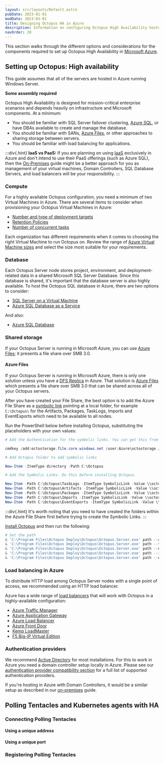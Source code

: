```yaml
---
layout: src/layouts/Default.astro
pubDate: 2023-01-01
modDate: 2023-01-01
title: Designing Octopus HA in Azure
description: Information on configuring Octopus High Availability hosted in Microsoft Azure.
navOrder: 20
---
```


This section walks through the different options and considerations for the components required to set up Octopus High Availability in [Microsoft Azure](https://azure.microsoft.com/en-us/).

## Setting up Octopus: High availability

This guide assumes that all of the servers are hosted in Azure running Windows Server.

**Some assembly required**

Octopus High Availability is designed for mission-critical enterprise scenarios and depends heavily on infrastructure and Microsoft components. At a minimum:

- You should be familiar with SQL Server failover clustering, [Azure SQL](https://azure.microsoft.com/products/azure-sql/), or have DBAs available to create and manage the database.
- You should be familiar with SANs, [Azure Files](https://azure.microsoft.com/services/storage/files/), or other approaches to sharing storage between servers.
- You should be familiar with load balancing for applications.

:::div{.hint}
**IaaS vs PaaS:**
If you are planning on using [IaaS](https://en.wikipedia.org/wiki/Infrastructure_as_a_service) exclusively in Azure and don't intend to use their PaaS offerings (such as Azure SQL), then the [On-Premises](/docs/administration/high-availability/design/octopus-for-high-availability-on-premises) guide might be a better approach for you as management of your virtual machines, Domain Controllers, SQL Database Servers, and load balancers will be your responsibility.
:::

### Compute

For a highly available Octopus configuration, you need a minimum of two Virtual Machines in Azure. There are several items to consider when provisioning your Octopus Virtual Machines in Azure:

- [Number and type of deployment targets](/docs/infrastructure/deployment-targets)
- [Retention Policies](/docs/administration/retention-policies)
- [Number of concurrent tasks](/docs/support/increase-the-octopus-server-task-cap)

Each organization has different requirements when it comes to choosing the right Virtual Machine to run Octopus on. Review the range of [Azure Virtual Machine sizes](https://docs.microsoft.com/en-us/azure/virtual-machines/sizes-general) and select the size most suitable for your requirements.  

<HighAvailabilityComputeRecommendations />

<OctopusInstanceMixedOSWarning />

### Database

Each Octopus Server node stores project, environment, and deployment-related data in a shared Microsoft SQL Server Database. Since this database is shared, it's important that the database server is also highly available. To host the Octopus SQL database in Azure, there are two options to consider:

- [SQL Server on a Virtual Machine](https://docs.microsoft.com/azure/virtual-machines/windows/sql/virtual-machines-windows-sql-server-iaas-overview/)
- [Azure SQL Database as a Service](https://docs.microsoft.com/azure/sql-database/sql-database-technical-overview/)

<HighAvailabilityDatabaseRecommendations />

And also:

- [Azure SQL Database](https://azure.microsoft.com/services/sql-database/)

<HighAvailabilityDatabaseLogShippingMirroringNote />

### Shared storage

<HighAvailabilitySharedStorageOverview />

If your Octopus Server is running in Microsoft Azure, you can use [Azure Files](https://docs.microsoft.com/azure/storage/files/storage-files-introduction); it presents a file share over SMB 3.0.

#### Azure Files

If your Octopus Server is running in Microsoft Azure, there is only one solution unless you have a [DFS Replica](https://docs.microsoft.com/windows-server/storage/dfs-replication/dfsr-overview) in Azure. That solution is [Azure Files](https://docs.microsoft.com/azure/storage/files/storage-files-introduction) which presents a file share over SMB 3.0 that can be shared across all of your Octopus servers.

After you have created your File Share, the best option is to add the Azure File Share as a [symbolic link](https://en.wikipedia.org/wiki/Symbolic_link) pointing at a local folder, for example `C:\Octopus\` for the Artifacts, Packages, TaskLogs, Imports and EventExports which need to be available to all nodes.

Run the PowerShell below before installing Octopus, substituting the placeholders with your own values:

```powershell
# Add the Authentication for the symbolic links. You can get this from the Azure Portal.

cmdkey /add:octostorage.file.core.windows.net /user:Azure\octostorage /pass:XXXXXXXXXXXXXX

# Add Octopus folder to add symbolic links

New-Item -ItemType directory -Path C:\Octopus

# Add the Symbolic Links. Do this before installing Octopus.

New-Item -Path C:\Octopus\TaskLogs -ItemType SymbolicLink -Value \\octostorage.file.core.windows.net\octoha\TaskLogs
New-Item -Path C:\Octopus\Artifacts -ItemType SymbolicLink -Value \\octostorage.file.core.windows.net\octoha\Artifacts
New-Item -Path C:\Octopus\Packages -ItemType SymbolicLink -Value \\octostorage.file.core.windows.net\octoha\Packages
New-Item -Path C:\Octopus\Imports -ItemType SymbolicLink -Value \\octostorage.file.core.windows.net\octoha\Imports
New-Item -Path C:\Octopus\EventExports -ItemType SymbolicLink -Value \\octostorage.file.core.windows.net\octoha\EventExports

```
:::div{.hint}
It's worth noting that you need to have created the folders within the Azure File Share first before trying to create the Symbolic Links. 
:::

[Install Octopus](/docs/installation) and then run the following:

```powershell
# Set the path 
& 'C:\Program Files\Octopus Deploy\Octopus\Octopus.Server.exe' path --artifacts "C:\Octopus\Artifacts"
& 'C:\Program Files\Octopus Deploy\Octopus\Octopus.Server.exe' path --taskLogs "C:\Octopus\TaskLogs"
& 'C:\Program Files\Octopus Deploy\Octopus\Octopus.Server.exe' path --nugetRepository "C:\Octopus\Packages"
& 'C:\Program Files\Octopus Deploy\Octopus\Octopus.Server.exe' path --imports "C:\Octopus\Imports"
& 'C:\Program Files\Octopus Deploy\Octopus\Octopus.Server.exe' path --eventExports "C:\Octopus\EventExports"
```

### Load balancing in Azure

To distribute HTTP load among Octopus Server nodes with a single point of access, we recommended using an HTTP load balancer. 

<LoadBalancerEndpointInfo />

Azure has a wide range of [load balancers](https://docs.microsoft.com/azure/architecture/guide/technology-choices/load-balancing-overview) that will work with Octopus in a highly-available configuration:

- [Azure Traffic Manager](https://docs.microsoft.com/azure/traffic-manager/traffic-manager-overview)
- [Azure Application Gateway](https://docs.microsoft.com/azure/application-gateway/overview)
- [Azure Load Balancer](https://docs.microsoft.com/azure/load-balancer/load-balancer-overview)
- [Azure Front Door](https://docs.microsoft.com/azure/frontdoor/front-door-overview)
- [Kemp LoadMaster](https://kemptechnologies.com/uk/solutions/microsoft-load-balancing/loadmaster-azure/)
- [F5 Big-IP Virtual Edition](https://www.f5.com/partners/technology-alliances/microsoft-azure)

### Authentication providers

We recommend [Active Directory](https://en.wikipedia.org/wiki/Active_Directory) for most installations. For this to work in Azure you need a domain controller setup locally in Azure.  Please see our [authentication provider compatibility section](/docs/security/authentication/auth-provider-compatibility) for a full list of supported authentication providers.

If you're hosting in Azure with Domain Controllers, it would be a similar setup as described in our [on-premises](/docs/administration/high-availability/design/octopus-for-high-availability-on-premises) guide.

## Polling Tentacles and Kubernetes agents with HA

<PollingTentaclesAndHA />

### Connecting Polling Tentacles

<PollingTentaclesAndHAConnecting />

#### Using a unique address

<PollingTentaclesConnectionSamePort />

#### Using a unique port

<PollingTentaclesConnectionDifferentPort />

### Registering Polling Tentacles

<PollingTentaclesAndHARegistering />